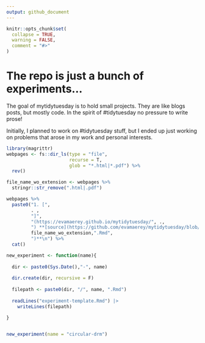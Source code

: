 ```yaml
---
output: github_document
---
```

   
<!-- README.md is generated from README.Rmd. Please edit that file --> 

  
```r
knitr::opts_chunk$set(      
  collapse = TRUE,
  warning = FALSE,
  comment = "#>"          
)        

```

# The repo is just a bunch of experiments... 
 
<!-- badges: start -->
<!-- badges: end -->  

The goal of mytidytuesday is to hold small projects.  They are like blogs posts, but mostly code.  In the spirit of #tidytuesday no pressure to write prose!  

Initially, I planned to work on #tidytuesday stuff, but I ended up just working on problems that arose in my work and personal interests.  

```r
library(magrittr)
webpages <- fs::dir_ls(type = "file", 
                       recurse = T, 
                       glob = "*.html|*.pdf") %>% 
  rev()

file_name_wo_extension <- webpages %>% 
  stringr::str_remove(".html|.pdf")

webpages %>%    
  paste0("1. [",
         . ,
         "]",
         "(https://evamaerey.github.io/mytidytuesday/", ., 
         ") **[source](https://github.com/evamaerey/mytidytuesday/blob/master/",
         file_name_wo_extension,".Rmd",
         ")**\n") %>% 
  cat()     
```
 
 


  
```r
new_experiment <- function(name){
  
  dir <- paste0(Sys.Date(),"-", name)
  
  dir.create(dir, recursive = F)
  
  filepath <- paste0(dir, "/", name, ".Rmd")
  
  readLines("experiment-template.Rmd") |> 
    writeLines(filepath)

}   


new_experiment(name = "circular-drm")


```

